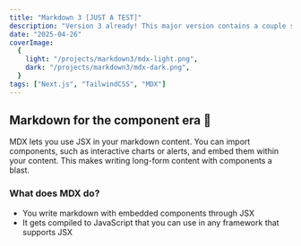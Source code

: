 ```yaml
---
title: "Markdown 3 [JUST A TEST]"
description: "Version 3 already! This major version contains a couple small changes. For most folks, updating Node.js and plugins is all that's needed!"
date: "2025-04-26"
coverImage:
  {
    light: "/projects/markdown3/mdx-light.png",
    dark: "/projects/markdown3/mdx-dark.png",
  }
tags: ["Next.js", "TailwindCSS", "MDX"]
---
```


## Markdown for the component era 🚀

MDX lets you use JSX in your markdown content. You can import components, such as interactive charts or alerts, and embed them within your content. This makes writing long-form content with components a blast.

### What does MDX do?

- You write markdown with embedded components through JSX
- It gets compiled to JavaScript that you can use in any framework that supports JSX

